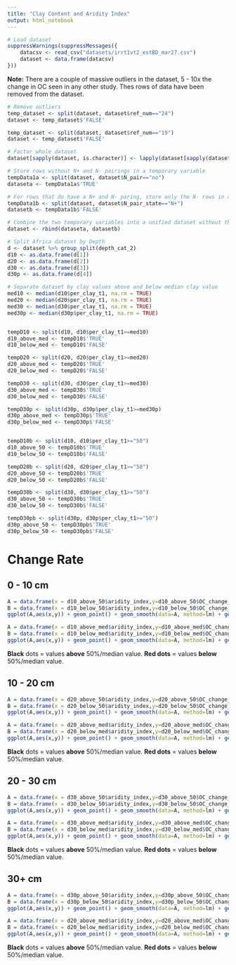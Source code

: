 ```yaml
---
title: "Clay Content and Aridity Index"
output: html_notebook
---
```


```r
# Load dataset
suppressWarnings(suppressMessages({
    datacsv <- read_csv("datasets/irrt1vt2_estBD_mar27.csv")
    dataset <- data.frame(datacsv)
}))
```

<b>Note:</b> There are a couple of massive outliers in the dataset, 5 - 10x the change in OC seen in any other study.  Thes rows of data have been removed from the dataset.

```r
# Remove outliers
temp_dataset <- split(dataset, dataset$ref_num=="24")
dataset <- temp_dataset$'FALSE'

temp_dataset <- split(dataset, dataset$ref_num=="19")
dataset <- temp_dataset$'FALSE'
```

```r
# Factor whole dataset
dataset[sapply(dataset, is.character)] <- lapply(dataset[sapply(dataset, is.character)], as.factor)

# Store rows without N+ and N- pairings in a temporary variable
tempData1a <- split(dataset, dataset$N_pair=="no")
dataseta <- tempData1a$'TRUE'

# For rows that do have a N+ and N- paring, store only the N- rows in a temporary variable
tempData1b <- split(dataset, dataset$N_pair_state=="N+")
datasetb <- tempData1b$'FALSE'

# Combine the two temporary variables into a unified dataset without the N+ treatments where such pairings exist in the dataset
dataset <- rbind(dataseta, datasetb)

# Split Africa dataset by Depth
d <- dataset %>% group_split(depth_cat_2)
d10 <- as.data.frame(d[1])
d20 <- as.data.frame(d[2])
d30 <- as.data.frame(d[3])
d30p <- as.data.frame(d[4])
```

```r
# Separate dataset by clay values above and below median clay value
med10 <- median(d10$per_clay_t1, na.rm = TRUE)
med20 <- median(d20$per_clay_t1, na.rm = TRUE)
med30 <- median(d30$per_clay_t1, na.rm = TRUE)
med30p <- median(d30p$per_clay_t1, na.rm = TRUE)


tempD10 <- split(d10, d10$per_clay_t1>=med10)
d10_above_med <- tempD10$'TRUE'
d10_below_med <- tempD10$'FALSE'

tempD20 <- split(d20, d20$per_clay_t1>=med20)
d20_above_med <- tempD20$'TRUE'
d20_below_med <- tempD20$'FALSE'

tempD30 <- split(d30, d30$per_clay_t1>=med30)
d30_above_med <- tempD30$'TRUE'
d30_below_med <- tempD30$'FALSE'

tempD30p <- split(d30p, d30p$per_clay_t1>=med30p)
d30p_above_med <- tempD30p$'TRUE'
d30p_below_med <- tempD30p$'FALSE'


tempD10b <- split(d10, d10$per_clay_t1>="50")
d10_above_50 <- tempD10b$'TRUE'
d10_below_50 <- tempD10b$'FALSE'

tempD20b <- split(d20, d20$per_clay_t1>="50")
d20_above_50 <- tempD20b$'TRUE'
d20_below_50 <- tempD20b$'FALSE'

tempD30b <- split(d30, d30$per_clay_t1>="50")
d30_above_50 <- tempD30b$'TRUE'
d30_below_50 <- tempD30b$'FALSE'

tempD30pb <- split(d30p, d30p$per_clay_t1>="50")
d30p_above_50 <- tempD30pb$'TRUE'
d30p_below_50 <- tempD30pb$'FALSE'
```



# Change Rate 
## 0 - 10 cm 

```r
A = data.frame(x = d10_above_50$aridity_index,y=d10_above_50$OC_change_rate)
B = data.frame(x = d10_below_50$aridity_index,y=d10_below_50$OC_change_rate)
ggplot(A,aes(x,y)) + geom_point() + geom_smooth(data=A, method=lm) + geom_point(data=B,colour='red') + geom_smooth(data=B, method=lm) + xlab("Aridity Index") + ylab("OC Change Rate") + ggtitle("Clay Content Separated at 50%")

A = data.frame(x = d10_above_med$aridity_index,y=d10_above_med$OC_change_rate)
B = data.frame(x = d10_below_med$aridity_index,y=d10_below_med$OC_change_rate)
ggplot(A,aes(x,y)) + geom_point() + geom_smooth(data=A, method=lm) + geom_point(data=B,colour='red') + geom_smooth(data=B, method=lm) + xlab("Aridity Index") + ylab("OC Change Rate") + ggtitle("Clay Content Separated at Median Clay Value")
```
<b>Black</b> dots = values <b>above</b> 50%/median value.
<b>Red dots</b> = values <b>below</b> 50%/median value.


## 10 - 20 cm 

```r
A = data.frame(x = d20_above_50$aridity_index,y=d20_above_50$OC_change_rate)
B = data.frame(x = d20_below_50$aridity_index,y=d20_below_50$OC_change_rate)
ggplot(A,aes(x,y)) + geom_point() + geom_smooth(data=A, method=lm) + geom_point(data=B,colour='red') + geom_smooth(data=B, method=lm) + xlab("Aridity Index") + ylab("OC Change Rate") + ggtitle("Clay Content Separated at 50%")

A = data.frame(x = d20_above_med$aridity_index,y=d20_above_med$OC_change_rate)
B = data.frame(x = d20_below_med$aridity_index,y=d20_below_med$OC_change_rate)
ggplot(A,aes(x,y)) + geom_point() + geom_smooth(data=A, method=lm) + geom_point(data=B,colour='red') + geom_smooth(data=B, method=lm) + xlab("Aridity Index") + ylab("OC Change Rate") + ggtitle("Clay Content Separated at Median Clay Value")
```
<b>Black</b> dots = values <b>above</b> 50%/median value.
<b>Red dots</b> = values <b>below</b> 50%/median value.


## 20 - 30 cm 

```r
A = data.frame(x = d30_above_50$aridity_index,y=d30_above_50$OC_change_rate)
B = data.frame(x = d30_below_50$aridity_index,y=d30_below_50$OC_change_rate)
ggplot(A,aes(x,y)) + geom_point() + geom_smooth(data=A, method=lm) + geom_point(data=B,colour='red') + geom_smooth(data=B, method=lm) + xlab("Aridity Index") + ylab("OC Change Rate") + ggtitle("Clay Content Separated at 50%")

A = data.frame(x = d30_above_med$aridity_index,y=d30_above_med$OC_change_rate)
B = data.frame(x = d30_below_med$aridity_index,y=d30_below_med$OC_change_rate)
ggplot(A,aes(x,y)) + geom_point() + geom_smooth(data=A, method=lm) + geom_point(data=B,colour='red') + geom_smooth(data=B, method=lm) + xlab("Aridity Index") + ylab("OC Change Rate") + ggtitle("Clay Content Separated at Median Clay Value")
```
<b>Black</b> dots = values <b>above</b> 50%/median value.
<b>Red dots</b> = values <b>below</b> 50%/median value.

## 30+ cm 

```r
A = data.frame(x = d30p_above_50$aridity_index,y=d30p_above_50$OC_change_rate)
B = data.frame(x = d30p_below_50$aridity_index,y=d30p_below_50$OC_change_rate)
ggplot(A,aes(x,y)) + geom_point() + geom_smooth(data=A, method=lm) + geom_point(data=B,colour='red') + geom_smooth(data=B, method=lm) + xlab("Aridity Index") + ylab("OC Change Rate") + ggtitle("Clay Content Separated at 50%")

A = data.frame(x = d20_above_med$aridity_index,y=d20_above_med$OC_change_rate)
B = data.frame(x = d20_below_med$aridity_index,y=d20_below_med$OC_change_rate)
ggplot(A,aes(x,y)) + geom_point() + geom_smooth(data=A, method=lm) + geom_point(data=B,colour='red') + geom_smooth(data=B, method=lm) + xlab("Aridity Index") + ylab("OC Change Rate") + ggtitle("Clay Content Separated at Median Clay Value")
```
<b>Black</b> dots = values <b>above</b> 50%/median value.
<b>Red dots</b> = values <b>below</b> 50%/median value.
